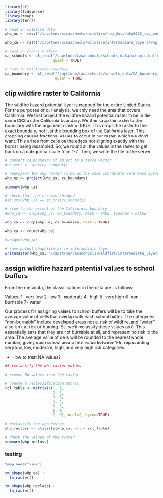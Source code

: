 ```r
library(sf)
library(tidyverse)
library(tmap)
library(terra)
```

```r
# read in wildfire data
whp_us <- rast("/capstone/casaschools/wildfire/raw_data/whp2023_cls_conus.tif")

whp_ca <- rast("/capstone/casaschools/wildfire/intermediate_layers/whp_ca.tif")

# read in school buffers
ca_schools <- st_read("/capstone/casaschools/schools_data/schools_buffer_clip/schools_buffer_clip.shp",
                      quiet = TRUE)

# read in California boundary
ca_boundary <- st_read("/capstone/casaschools/schools_data/CA_boundary/CA_boundary.shp",
                       quiet = TRUE)
```


## clip wildfire raster to California

The wildfire hazard potential layer is mapped for the entire United States. For the purposes of our analysis, we only need the area that covers California. We first project the wildfire hazard potential raster to be in the same CRS as the California boundary. We then crop the raster to the boundary with the argument mask = TRUE. This crops the raster to the exact boundary, not just the bounding box of the California layer. This cropping causes fractional values to occur in our raster, which we don't want. This arises from cells on the edges not aligning exactly with the border being resampled. So, we round all the values in the raster to get back on a categorical scale from 1-7. Then, we write the file to the server

```r
# convert ca_boundary sf object to a terra vector
#ca_vect <- vect(ca_boundary)

# reproject the whp raster to be on the same coordinate reference system as the California polygon
whp_us <- project(whp_us, ca_boundary)

summary(whp_us)

# check that the crs was changed
#st_crs(whp_us) == st_crs(ca_schools)

# crop to the extent of the California boundary
#whp_ca <- crop(whp_us, ca_boundary, mask = TRUE, touches = FALSE)

whp_ca <- crop(whp_us, ca_boundary, mask = TRUE)

whp_ca <- round(whp_ca)

#unique(whp_ca)

# save output shapefile as an intermediate layer
writeRaster(whp_ca, "/capstone/casaschools/wildfire/intermediate_layers/whp_ca.tif")
```


## assign wildfire hazard potential values to school buffers

From the metadata, the classifications in the data are as follows:

Values:
1- very low
2- low
3- moderate
4- high
5- very high
6- non-burnable
7- water

Our process for assigning values to school buffers will be to take the average value of cells that overlap with each school buffer. The categories "non-burnable" include developed areas not at risk of wildfire, and "water" also isn't at risk of burning. So, we'll reclassify these values as 0. This essentially says that they are not burnable at all, and represent no risk to the area. The average value of cells will be rounded to the nearest whole number, giving each school area a final value between 1-5, representing very low, low, moderate, high, and very high risk categories.

- How to treat NA values?

```r
## reclassify the whp raster values

# remove NA values from the raster

# create a reclassification matrix
rcl_table <- matrix(c(1, 1,
                      2, 2,
                      3, 3,
                      4, 4,
                      5, 5,
                      6, 0,
                      7, 0), ncol=2, byrow=TRUE)

# reclassify the whp raster
whp_reclass <- classify(whp_ca, rcl = rcl_table)

# check the values of the raster
summary(whp_reclass)
```


### testing 

```r
tmap_mode("view")

tm_shape(whp_ca) +
  tm_raster()

tm_shape(whp_reclass) +
  tm_raster()
```


